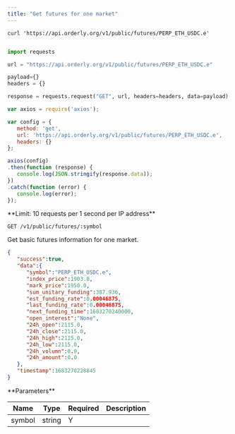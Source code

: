 ```yaml
---
title: "Get futures for one market"
---
```


<RequestExample>

```shell
curl 'https://api.orderly.org/v1/public/futures/PERP_ETH_USDC.e'
```

```java
```

```python
import requests

url = "https://api.orderly.org/v1/public/futures/PERP_ETH_USDC.e"

payload={}
headers = {}

response = requests.request("GET", url, headers=headers, data=payload)

```

```javascript
var axios = require('axios');

var config = {
   method: 'get',
   url: 'https://api.orderly.org/v1/public/futures/PERP_ETH_USDC.e',
   headers: {}
};

axios(config)
.then(function (response) {
   console.log(JSON.stringify(response.data));
})
.catch(function (error) {
   console.log(error);
});

```
</RequestExample>
**Limit: 10 requests per 1 second per IP address**

`GET /v1/public/futures/:symbol`

Get basic futures information for one market.

<ResponseExample>

```json
{
   "success":true,
   "data":{
      "symbol":"PERP_ETH_USDC.e",
      "index_price":1903.8,
      "mark_price":1950.0,
      "sum_unitary_funding":387.936,
      "est_funding_rate":0.00046875,
      "last_funding_rate":0.00046875,
      "next_funding_time":1683270240000,
      "open_interest":"None",
      "24h_open":2115.0,
      "24h_close":2115.0,
      "24h_high":2115.0,
      "24h_low":2115.0,
      "24h_volumn":0.0,
      "24h_amount":0.0
   },
   "timestamp":1683270228845
}
```
</ResponseExample>
**Parameters**

| Name      | Type   | Required   | Description                                                         |
| --------- | ------ | ---------- | ------------------------------------------------------------------- |
| symbol    | string | Y          |                                                                     |

